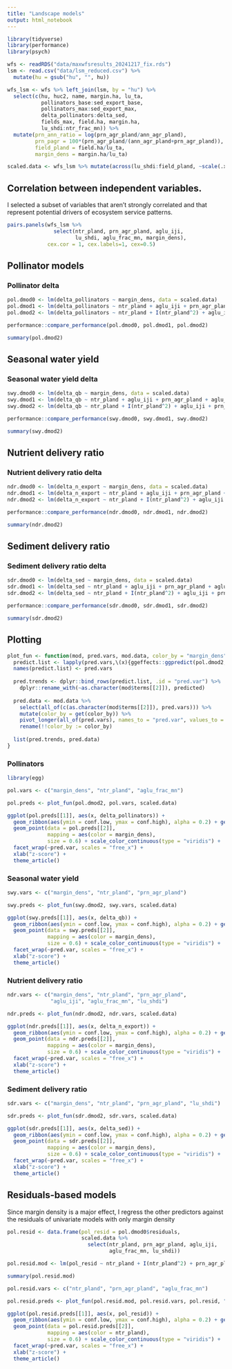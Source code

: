 ```yaml
---
title: "Landscape models"
output: html_notebook
---
```


```r
library(tidyverse)
library(performance)
library(psych)

wfs <- readRDS("data/maxwfsresults_20241217_fix.rds")
lsm <- read.csv("data/lsm_reduced.csv") %>% 
  mutate(hu = gsub("hu", "", hu))

wfs_lsm <- wfs %>% left_join(lsm, by = "hu") %>%
  select(c(hu, huc2, name, margin.ha, lu_ta,
           pollinators_base:sed_export_base, 
           pollinators_max:sed_export_max, 
           delta_pollinators:delta_sed, 
           fields_max, field.ha, margin.ha, 
           lu_shdi:ntr_frac_mn)) %>%
  mutate(prn_ann_ratio = log(prn_agr_pland/ann_agr_pland),
         prn_pagr = 100*(prn_agr_pland/(ann_agr_pland+prn_agr_pland)),
         field_pland = field.ha/lu_ta,
         margin_dens = margin.ha/lu_ta)

scaled.data <- wfs_lsm %>% mutate(across(lu_shdi:field_pland, ~scale(.x)[,1]))

```

## Correlation between independent variables.

I selected a subset of variables that aren't strongly correlated and that represent potential drivers of ecosystem service patterns.

```r

pairs.panels(wfs_lsm %>% 
               select(ntr_pland, prn_agr_pland, aglu_iji,
                      lu_shdi, aglu_frac_mn, margin_dens), 
             cex.cor = 1, cex.labels=1, cex=0.5)

```

## Pollinator models

### Pollinator delta

```r

pol.dmod0 <- lm(delta_pollinators ~ margin_dens, data = scaled.data)
pol.dmod1 <- lm(delta_pollinators ~ ntr_pland + aglu_iji + prn_agr_pland + aglu_frac_mn + margin_dens + lu_shdi, data = scaled.data)
pol.dmod2 <- lm(delta_pollinators ~ ntr_pland + I(ntr_pland^2) + aglu_iji + prn_agr_pland + aglu_frac_mn + margin_dens + lu_shdi, data = scaled.data)

performance::compare_performance(pol.dmod0, pol.dmod1, pol.dmod2)

summary(pol.dmod2)

```

## Seasonal water yield

### Seasonal water yield delta

```r

swy.dmod0 <- lm(delta_qb ~ margin_dens, data = scaled.data)
swy.dmod1 <- lm(delta_qb ~ ntr_pland + aglu_iji + prn_agr_pland + aglu_frac_mn + margin_dens + lu_shdi, data = scaled.data)
swy.dmod2 <- lm(delta_qb ~ ntr_pland + I(ntr_pland^2) + aglu_iji + prn_agr_pland + aglu_frac_mn + margin_dens + lu_shdi, data = scaled.data)

performance::compare_performance(swy.dmod0, swy.dmod1, swy.dmod2)

summary(swy.dmod2)

```

## Nutrient delivery ratio

### Nutrient delivery ratio delta

```r

ndr.dmod0 <- lm(delta_n_export ~ margin_dens, data = scaled.data)
ndr.dmod1 <- lm(delta_n_export ~ ntr_pland + aglu_iji + prn_agr_pland + aglu_frac_mn + margin_dens + lu_shdi, data = scaled.data)
ndr.dmod2 <- lm(delta_n_export ~ ntr_pland + I(ntr_pland^2) + aglu_iji + prn_agr_pland + aglu_frac_mn + margin_dens + lu_shdi, data = scaled.data)

performance::compare_performance(ndr.dmod0, ndr.dmod1, ndr.dmod2)

summary(ndr.dmod2)

```

## Sediment delivery ratio

### Sediment delivery ratio delta

```r

sdr.dmod0 <- lm(delta_sed ~ margin_dens, data = scaled.data)
sdr.dmod1 <- lm(delta_sed ~ ntr_pland + aglu_iji + prn_agr_pland + aglu_frac_mn + margin_dens + lu_shdi, data = scaled.data)
sdr.dmod2 <- lm(delta_sed ~ ntr_pland + I(ntr_pland^2) + aglu_iji + prn_agr_pland + aglu_frac_mn + margin_dens + lu_shdi, data = scaled.data)

performance::compare_performance(sdr.dmod0, sdr.dmod1, sdr.dmod2)

summary(sdr.dmod2)

```

## Plotting

```r

plot_fun <- function(mod, pred.vars, mod.data, color_by = "margin_dens"){
  predict.list <- lapply(pred.vars,\(x){ggeffects::ggpredict(pol.dmod2, x)})
  names(predict.list) <- pred.vars
  
  pred.trends <- dplyr::bind_rows(predict.list, .id = "pred.var") %>%
    dplyr::rename_with(~as.character(mod$terms[[2]]), predicted)
  
  pred.data <- mod.data %>%
    select(all_of(c(as.character(mod$terms[[2]]), pred.vars))) %>%
    mutate(color_by = get(color_by)) %>%
    pivot_longer(all_of(pred.vars), names_to = "pred.var", values_to = "x") %>%
    rename(!!color_by := color_by)
  
  list(pred.trends, pred.data)
}


```

### Pollinators

```r
library(egg)

pol.vars <- c("margin_dens", "ntr_pland", "aglu_frac_mn")

pol.preds <- plot_fun(pol.dmod2, pol.vars, scaled.data)

ggplot(pol.preds[[1]], aes(x, delta_pollinators)) +  
  geom_ribbon(aes(ymin = conf.low, ymax = conf.high), alpha = 0.2) + geom_line() +
  geom_point(data = pol.preds[[2]], 
             mapping = aes(color = margin_dens), 
             size = 0.6) + scale_color_continuous(type = "viridis") +
  facet_wrap(~pred.var, scales = "free_x") +
  xlab("z-score") +
  theme_article()

```

### Seasonal water yield

```r

swy.vars <- c("margin_dens", "ntr_pland", "prn_agr_pland")

swy.preds <- plot_fun(swy.dmod2, swy.vars, scaled.data)

ggplot(swy.preds[[1]], aes(x, delta_qb)) +  
  geom_ribbon(aes(ymin = conf.low, ymax = conf.high), alpha = 0.2) + geom_line() +
  geom_point(data = swy.preds[[2]], 
             mapping = aes(color = margin_dens), 
             size = 0.6) + scale_color_continuous(type = "viridis") +
  facet_wrap(~pred.var, scales = "free_x") +
  xlab("z-score") +
  theme_article()

```

### Nutrient delivery ratio

```r

ndr.vars <- c("margin_dens", "ntr_pland", "prn_agr_pland", 
              "aglu_iji", "aglu_frac_mn", "lu_shdi")

ndr.preds <- plot_fun(ndr.dmod2, ndr.vars, scaled.data)

ggplot(ndr.preds[[1]], aes(x, delta_n_export)) +  
  geom_ribbon(aes(ymin = conf.low, ymax = conf.high), alpha = 0.2) + geom_line() +
  geom_point(data = ndr.preds[[2]], 
             mapping = aes(color = margin_dens), 
             size = 0.6) + scale_color_continuous(type = "viridis") +
  facet_wrap(~pred.var, scales = "free_x") +
  xlab("z-score") +
  theme_article()

```

### Sediment delivery ratio

```r

sdr.vars <- c("margin_dens", "ntr_pland", "prn_agr_pland", "lu_shdi")

sdr.preds <- plot_fun(sdr.dmod2, sdr.vars, scaled.data)

ggplot(sdr.preds[[1]], aes(x, delta_sed)) +  
  geom_ribbon(aes(ymin = conf.low, ymax = conf.high), alpha = 0.2) + geom_line() +
  geom_point(data = sdr.preds[[2]], 
             mapping = aes(color = margin_dens), 
             size = 0.6) + scale_color_continuous(type = "viridis") +
  facet_wrap(~pred.var, scales = "free_x") +
  xlab("z-score") +
  theme_article()

```

## Residuals-based models

Since margin density is a major effect, I regress the other predictors against the residuals of univariate models with only margin density

```r

pol.resid <- data.frame(pol_resid = pol.dmod0$residuals, 
                        scaled.data %>% 
                          select(ntr_pland, prn_agr_pland, aglu_iji, 
                                 aglu_frac_mn, lu_shdi))

pol.resid.mod <- lm(pol_resid ~ ntr_pland + I(ntr_pland^2) + prn_agr_pland + aglu_iji + aglu_frac_mn + lu_shdi, data = pol.resid)

summary(pol.resid.mod)

pol.resid.vars <- c("ntr_pland", "prn_agr_pland", "aglu_frac_mn")

pol.resid.preds <- plot_fun(pol.resid.mod, pol.resid.vars, pol.resid, "ntr_pland")

ggplot(pol.resid.preds[[1]], aes(x, pol_resid)) +  
  geom_ribbon(aes(ymin = conf.low, ymax = conf.high), alpha = 0.2) + geom_line() +
  geom_point(data = pol.resid.preds[[2]], 
             mapping = aes(color = ntr_pland), 
             size = 0.6) + scale_color_continuous(type = "viridis") +
  facet_wrap(~pred.var, scales = "free_x") +
  xlab("z-score") +
  theme_article()

```